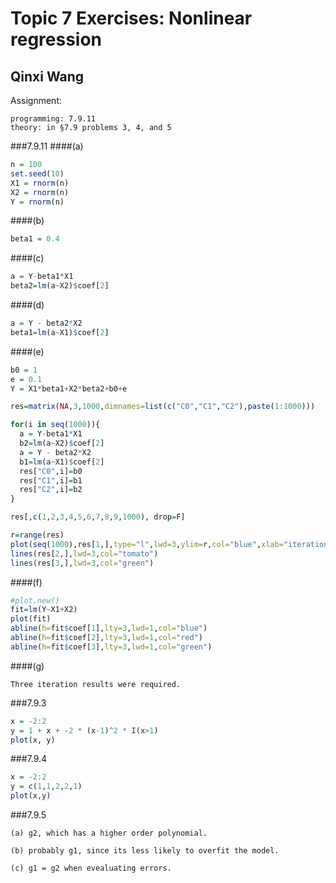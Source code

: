 # Topic 7 Exercises: Nonlinear regression
## Qinxi Wang

Assignment:

    programming: 7.9.11
    theory: in §7.9 problems 3, 4, and 5

###7.9.11
####(a)
```r
n = 100
set.seed(10)
X1 = rnorm(n)
X2 = rnorm(n)
Y = rnorm(n)
```

####(b)
```r
beta1 = 0.4
```

####(c)
```r
a = Y-beta1*X1
beta2=lm(a~X2)$coef[2]
```

####(d)
```r
a = Y - beta2*X2
beta1=lm(a~X1)$coef[2]
```

####(e)
```r
b0 = 1
e = 0.1
Y = X1*beta1+X2*beta2+b0+e

res=matrix(NA,3,1000,dimnames=list(c("C0","C1","C2"),paste(1:1000)))

for(i in seq(1000)){
  a = Y-beta1*X1
  b2=lm(a~X2)$coef[2]
  a = Y - beta2*X2
  b1=lm(a~X1)$coef[2]
  res["C0",i]=b0
  res["C1",i]=b1
  res["C2",i]=b2
}

res[,c(1,2,3,4,5,6,7,8,9,1000), drop=F]

r=range(res)
plot(seq(1000),res[1,],type="l",lwd=3,ylim=r,col="blue",xlab="iteration",ylab="coefficient estimate")
lines(res[2,],lwd=3,col="tomato")
lines(res[3,],lwd=3,col="green")
```

####(f)
```r
#plot.new()
fit=lm(Y~X1+X2)
plot(fit)
abline(h=fit$coef[1],lty=3,lwd=1,col="blue")
abline(h=fit$coef[2],lty=3,lwd=1,col="red")
abline(h=fit$coef[3],lty=3,lwd=1,col="green")
```

####(g)
```
Three iteration results were required.
```

###7.9.3
```r
x = -2:2
y = 1 + x + -2 * (x-1)^2 * I(x>1)
plot(x, y)
```

###7.9.4
```r
x = -2:2
y = c(1,1,2,2,1)
plot(x,y)
```

###7.9.5
```
(a) g2, which has a higher order polynomial.

(b) probably g1, since its less likely to overfit the model.

(c) g1 = g2 when evealuating errors.
```
